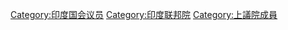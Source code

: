 [[Category:印度国会议员|Category:印度国会议员]]
[[Category:印度联邦院|Category:印度联邦院]]
[[Category:上議院成員|Category:上議院成員]]